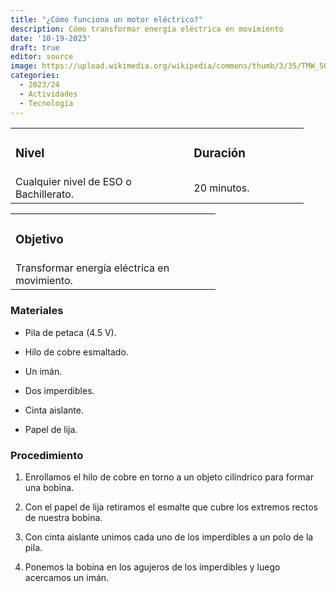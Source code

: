 ```yaml
---
title: "¿Cómo funciona un motor eléctrico?"
description: Cómo transformar energía eléctrica en movimiento
date: '10-19-2023'
draft: true
editor: source
image: https://upload.wikimedia.org/wikipedia/commons/thumb/3/35/TMW_50906_Schnittmodell_einer_Drehstrommaschine_%28Asynchronmaschine%29.jpg/640px-TMW_50906_Schnittmodell_einer_Drehstrommaschine_%28Asynchronmaschine%29.jpg
categories: 
  - 2023/24
  - Actividades
  - Tecnología
---
```


+----------------------------------------+-------------------------+
| ### Nivel                              | ### Duración            |
+----------------------------------------+-------------------------+
| Cualquier nivel de ESO o Bachillerato. | 20 minutos.             |
+----------------------------------------+-------------------------+

+----------------------------------------------+
| ### Objetivo                                 |
+----------------------------------------------+
| Transformar energía eléctrica en movimiento. |
+----------------------------------------------+

### Materiales

-   Pila de petaca (4.5 V).

-   Hilo de cobre esmaltado.

-   Un imán.

-   Dos imperdibles.

-   Cinta aislante.

-   Papel de lija.

### Procedimiento

1.  Enrollamos el hilo de cobre en torno a un objeto cilíndrico para formar una bobina.

2.  Con el papel de lija retiramos el esmalte que cubre los extremos rectos de nuestra bobina.
3.  Con cinta aislante unimos cada uno de los imperdibles a un polo de la pila.
4.  Ponemos la bobina en los agujeros de los imperdibles y luego acercamos un imán.

